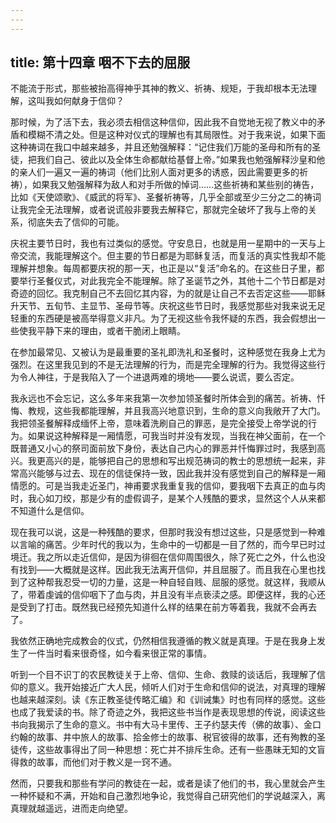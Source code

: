 ```yaml
---
---
---
```

title: 第十四章 咽不下去的屈服
---

不能流于形式，那些被抬高得神乎其神的教义、祈祷、规矩，于我却根本无法理解，这叫我如何献身于信仰？

那时候，为了活下去，我必须去相信这种信仰，因此我不自觉地无视了教义中的矛盾和模糊不清之处。但是这种对仪式的理解也有其局限性。对于我来说，如果下面这种祷词在我口中越来越多，并且还勉强解释：“记住我们万能的圣母和所有的圣徒，把我们自己、彼此以及全体生命都献给基督上帝。”如果我也勉强解释沙皇和他的亲人们一遍又一遍的祷词（他们比别人面对更多的诱惑，因此需要更多的祈祷），如果我又勉强解释为敌人和对手所做的悼词……这些祈祷和某些别的祷告，比如《天使颂歌》、《威武的将军》、圣餐祈祷等，几乎全部或至少三分之二的祷词让我完全无法理解，或者说谎般非要我去解释它，那就完全破坏了我与上帝的关系，彻底失去了信仰的可能。

庆祝主要节日时，我也有过类似的感觉。守安息日，也就是用一星期中的一天与上帝交流，我能理解这个。但主要的节日都是为耶稣复活，而复活的真实性我却不能理解并想象。每周都要庆祝的那一天，也正是以“复活”命名的。在这些日子里，都要举行圣餐仪式，对此我完全不能理解。除了圣诞节之外，其他十二个节日都是对奇迹的回忆。我克制自己不去回忆其内容，为的就是让自己不去否定这些——耶稣升天节、五旬节、主显节、圣母节等。庆祝这些节日时，我感觉那些对我来说无足轻重的东西硬是被高举得意义非凡。为了无视这些令我怀疑的东西，我会假想出一些使我平静下来的理由，或者干脆闭上眼睛。

在参加最常见、又被认为是最重要的圣礼即洗礼和圣餐时，这种感觉在我身上尤为强烈。在这里我见到的不是无法理解的行为，而是完全理解的行为。我觉得这些行为令人神往，于是我陷入了一个进退两难的境地——要么说谎，要么否定。

我永远也不会忘记，这么多年来我第一次参加领圣餐时所体会到的痛苦。祈祷、忏悔、教规，这些我都能理解，并且我高兴地意识到，生命的意义向我敞开了大门。我把领圣餐解释成缅怀上帝，意味着洗刷自己的罪恶，是完全接受上帝学说的行为。如果说这种解释是一厢情愿，可我当时并没有发现，当我在神父面前，在一个既普通又小心的祭司面前放下身份，表达自己内心的罪恶并忏悔罪过时，我感到高兴。我更高兴的是，能够把自己的思想和写出规范祷词的教士的思想统一起来，非常高兴能够与过去、现在的信徒保持一致，因此我并没有感觉到自己的解释是一厢情愿的。可是当我走近圣门，神甫要求我重复我的信仰，要我咽下去真正的血与肉时，我心如刀绞，那是少有的虚假调子，是某个人残酷的要求，显然这个人从来都不知道什么是信仰。

现在我可以说，这是一种残酷的要求，但那时我没有想过这些，只是感觉到一种难以言喻的痛苦。少年时代的我以为，生命中的一切都是一目了然的，而今早已时过境迁。我之所以走近信仰，是因为徘徊在信仰周围很久，除了死亡之外，什么也没有找到——大概就是这样。因此我无法离开信仰，并且屈服了。而且我在心里也找到了这种帮我忍受一切的力量，这是一种自轻自贱、屈服的感觉。就这样，我顺从了，带着虔诚的信仰咽下了血与肉，并且没有半点亵渎之感。即便这样，我的心还是受到了打击。既然我已经预先知道什么样的结果在前方等着我，我就不会再去了。

我依然正确地完成教会的仪式，仍然相信我遵循的教义就是真理。于是在我身上发生了一件当时看来很奇怪，如今看来很正常的事情。

听到一个目不识丁的农民教徒关于上帝、信仰、生命、救赎的谈话后，我理解了信仰的意义。我开始接近广大人民，倾听人们对于生命和信仰的说法，对真理的理解也越来越深刻。读《东正教圣徒传略汇编》和《训诫集》时也有同样的感觉。这些也成了我爱读的书。除了奇迹之外，我把这些书当作是表现思想的传说，阅读这些书向我揭示了生命的意义。书中有大马卡里传、王子约瑟夫传（佛的故事）、金口约翰的故事、井中旅人的故事、拾金修士的故事、税官彼得的故事，还有殉教的圣徒传，这些故事得出了同一种思想：死亡并不排斥生命。还有一些愚昧无知的文盲得救的故事，而他们对于教义是一窍不通。

然而，只要我和那些有学问的教徒在一起，或者是读了他们的书，我心里就会产生一种怀疑和不满，开始和自己激烈地争论，我觉得自己研究他们的学说越深入，离真理就越遥远，进而走向绝望。